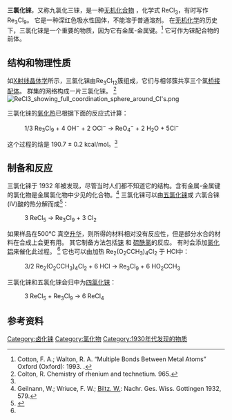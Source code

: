 {{chembox
| Watchedfields = changed
| verifiedrevid = 449207593
| ImageFile = Re3Cl9.png
| ImageName = Re<sub>3</sub>Cl<sub>12</sub> cluster subunit in ReCl<sub>3</sub> 
| IUPACName = Rhenium(III) chloride
| OtherNames = 氯化铼(III)，九氯化三铼
|Section1={{Chembox Identifiers
| CASNo_Ref = {{cascite|correct|??}}
| CASNo = 13569-63-6
| EINECS = 236-987-1
| PubChem = 83581
| InChI = 1S/3ClH.Re/h3*1H;/q;;;+3/p-3
| SMILES = Cl[Re](Cl)Cl
  }}
|Section2={{Chembox Properties
| Formula = ReCl<sub>3</sub>
| MolarMass = 292.57 g/mol
| Appearance = 红色晶体
| Density = 4800 kg/m<sup>3</sup>
| Solubility = 水解形成Re<sub>2</sub>O<sub>3</sub><sup>.</sup>{{mvar|x}}H<sub>2</sub>O.
| MeltingPt = N/A
| BoilingPtC = 500
| Boiling_notes = 分解
  }}
|Section3={{Chembox Structure
| MolShape = [[三聚体|三聚体]]固体，溶液也是如此<br />([[二聚体|二聚体]]，如果是在醋酸里)
| CrystalStruct = [[斜方|斜方]], [[皮尔逊符号|hR72]]
| SpaceGroup = R-3m, No. 166
| Dipole =
  }}
|Section7={{Chembox Hazards
| ExternalSDS = External MSDS<!-- http://asp.cerac.com/CatalogNet/default.aspx?p=msdsFile&msds=m001119.htm -->
| MainHazards = 腐蚀性 ('''C''')
  }}
|Section8={{Chembox Related
| OtherAnions = [[三溴化铼|三溴化铼]]<br />[[三碘化铼|三碘化铼]]
| OtherCpds = 
 }}
}}
'''三氯化铼'''，又称九氯化三铼，是一种[[无机化合物|无机化合物]] ，化学式 ReCl<sub>3</sub>，有时写作 Re<sub>3</sub>Cl<sub>9</sub>。  它是一种深红色吸水性固体，不能溶于普通溶剂。  在[[无机化学|无机化学]]的历史下，三氯化铼是一个重要的物质，因为它有金属-金属键。<ref>Cotton, F. A.; Walton, R. A. “Multiple Bonds Between Metal Atoms” Oxford (Oxford): 1993. {{ISBN|0-19-855649-7}}.</ref>  它可作为铼配合物的前体。

==结构和物理性质==
如[[X射线晶体学|X射线晶体学]]所示，三氯化铼由Re<sub>3</sub>Cl<sub>12</sub>簇组成，它们与相邻簇共享三个氯[[桥接配体|桥接配体]]。 群集的网络构成一片三氯化铼。 <ref name="Colton">Colton, R. Chemistry of rhenium and technetium. 965.</ref>
[[File:ReCl3_showing_full_coordination_sphere_around_Cl's.png|thumb]]

三氯化铼的[[反应焓|氧化热]]已根据下面的反应式计算：
:1/3 Re<sub>3</sub>Cl<sub>9</sub>  +  4 OH<sup>−</sup>  +  2 OCl<sup>−</sup>   →   ReO<sub>4</sub><sup>−</sup>  +  2 H<sub>2</sub>O + 5Cl<sup>−</sup>
这个过程的焓是 190.7 ± 0.2 kcal/mol。<ref name="Colton"/>

== 制备和反应==
三氯化铼于 1932 年被发现，尽管当时人们都不知道它的结构。含有金属-金属键的氯化物是金属氯化物中少见的化合物。<ref>Geilnann, W.; Wriuce, F. W.; [[Wilhelm_Biltz|Biltz. W.]]: Nachr. Ges. Wiss. Gottingen 1932, 579.</ref> 三氯化铼可以由[[五氯化铼|五氯化铼]]或 六氯合铼(IV)酸的热分解而成<ref>{{cite journal | author1 = Lincoln, R. | author2 = Wilkinson, G. | journal = [[Inorg._Synth.|Inorg. Synth.]] | title = Trirhenium Nonachloride | year = 1980 | volume = 20 | pages = [https://archive.org/details/inorganicsynthes0000unse/page/44 44] | doi = 10.1002/9780470132517.ch12 | series = Inorganic Syntheses | isbn = 978-0-470-13251-7 | url = https://archive.org/details/inorganicsynthes0000unse/page/44 }}</ref>：
:3 ReCl<sub>5</sub>   →   Re<sub>3</sub>Cl<sub>9</sub>  +  3 Cl<sub>2</sub>

如果样品在500℃ 真空[[升华|升华]]，则所得的材料相对没有反应性，但是部分水合的材料在合成上会更有用。 其它制备方法包括[[铼|铼]] 和 [[硫酰氯|硫酰氯]]的反应。  有时会添加[[氯化铝|氯化铝]]来催化此过程。 <ref name="Colton"/> 它也可以由加热 Re<sub>2</sub>(O<sub>2</sub>CCH<sub>3</sub>)<sub>4</sub>Cl<sub>2</sub> 于 HCl中：
:3/2 Re<sub>2</sub>(O<sub>2</sub>CCH<sub>3</sub>)<sub>4</sub>Cl<sub>2</sub>  +  6 HCl   →   Re<sub>3</sub>Cl<sub>9</sub>  +  6 HO<sub>2</sub>CCH<sub>3</sub>

三氯化铼和五氯化铼会归中为[[四氯化铼|四氯化铼]]：
:3 ReCl<sub>5</sub> + Re<sub>3</sub>Cl<sub>9</sub>  →   6 ReCl<sub>4</sub>

==参考资料==
{{reflist}}
{{铼化合物}}
{{氯化物}}

{{DEFAULTSORT:Rhenium Trichloride}}
[[Category:卤化铼|Category:卤化铼]]
[[Category:氯化物|Category:氯化物]]
[[Category:1930年代发现的物质|Category:1930年代发现的物质]]